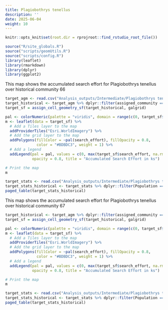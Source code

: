 ```yaml
---
title: Plagiobothrys tenellus
description: ''
date: 2025-06-04
weight: 10
---
```


```r
knitr::opts_knit$set(root.dir = rprojroot::find_rstudio_root_file())
```

```r
source("R/site_globals.R")
source("scripts/geomUtils.R")
source("scripts/config.R")
library(leaflet)
library(rmarkdown)
library(dplyr)
library(ggplot2)
```

This map shows the accumulated search effort for Plagiobothrys tenellus over historical community 66

```r
target_agm <- read.csv("Analysis_outputs/Intermediate/Plagiobothrys tenellus_accepted_grouped_merged.csv")
target_historical <- target_agm %>% dplyr::filter(assigned_community == 66)
target_sf = assign_cell_geometry_sf(target_historical, galgrid)

pal <- colorNumeric(palette = "viridis", domain = range(c(0, target_sf$search_effort), na.rm = TRUE))
m <- leaflet(data = target_sf) %>%
  # Add a Tiles layer to the map
  addProviderTiles("Esri.WorldImagery") %>%
  # Add the grid layer to the map
  addPolygons(fillColor = ~pal(search_effort), fillOpacity = 0.8, 
              color = "#BDBDC3", weight = 1) %>%
  # Add a legend
  addLegend(pal = pal, values = c(0, max(target_sf$search_effort, na.rm = TRUE)),
            opacity = 0.8, title = "Accumulated Search Effort in ks")

# Print the map
m

```
```r
target_stats <- read.csv("Analysis_outputs/Intermediate/Plagiobothrys tenellus_stats.csv")
target_stats_historical <- target_stats %>% dplyr::filter(Population == 66)
paged_table(target_stats_historical)
```

This map shows the accumulated search effort for Plagiobothrys tenellus over historical community 67

```r

target_historical <- target_agm %>% dplyr::filter(assigned_community == 67)
target_sf = assign_cell_geometry_sf(target_historical, galgrid)

pal <- colorNumeric(palette = "viridis", domain = range(c(0, target_sf$search_effort), na.rm = TRUE))
m <- leaflet(data = target_sf) %>%
  # Add a Tiles layer to the map
  addProviderTiles("Esri.WorldImagery") %>%
  # Add the grid layer to the map
  addPolygons(fillColor = ~pal(search_effort), fillOpacity = 0.8, 
              color = "#BDBDC3", weight = 1) %>%
  # Add a legend
  addLegend(pal = pal, values = c(0, max(target_sf$search_effort, na.rm = TRUE)),
            opacity = 0.8, title = "Accumulated Search Effort in ks")

# Print the map
m

```
```r
target_stats <- read.csv("Analysis_outputs/Intermediate/Plagiobothrys tenellus_stats.csv")
target_stats_historical <- target_stats %>% dplyr::filter(Population == 67)
paged_table(target_stats_historical)
```
